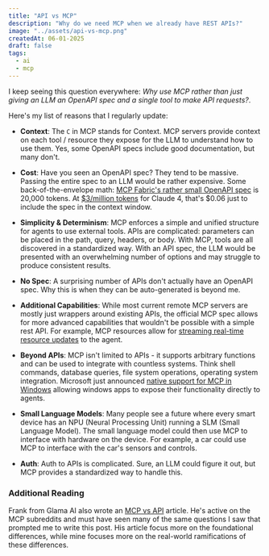 ```yaml
---
title: "API vs MCP"
description: "Why do we need MCP when we already have REST APIs?"
image: "../assets/api-vs-mcp.png"
createdAt: 06-01-2025
draft: false
tags:
  - ai
  - mcp
---
```


I keep seeing this question everywhere: *Why use MCP rather than just giving an LLM an OpenAPI spec and a single tool to make API requests?*.

Here's my list of reasons that I regularly update:

- **Context**: The `C` in MCP stands for Context. MCP servers provide context on each tool / resource they expose for the LLM to understand how to use them. Yes, some OpenAPI specs include good documentation, but many don't.

- **Cost**: Have you seen an OpenAPI spec? They tend to be massive. Passing the entire spec to an LLM would be rather expensive. Some back-of-the-envelope math: [MCP Fabric's rather small OpenAPI spec](https://api.mcpfabric.com/openapi.json) is 20,000 tokens. At [$3/million tokens](https://docs.anthropic.com/en/docs/about-claude/pricing) for Claude 4, that's $0.06 just to include the spec in the context window.

- **Simplicity & Determinism**: MCP enforces a simple and unified structure for agents to use external tools. APIs are complicated: parameters can be placed in the path, query, headers, or body. With MCP, tools are all discovered in a standardized way. With an API spec, the LLM would be presented with an overwhelming number of options and may struggle to produce consistent results.

- **No Spec**: A surprising number of APIs don't actually have an OpenAPI spec. Why this is when they can be auto-generated is beyond me.

- **Additional Capabilities**: While most current remote MCP servers are mostly just wrappers around existing APIs, the official MCP spec allows for more advanced capabilities that wouldn't be possible with a simple rest API. For example, MCP resources allow for [streaming real-time resource updates](https://modelcontextprotocol.io/docs/concepts/resources#resource-updates) to the agent.

- **Beyond APIs**: MCP isn't limited to APIs - it supports arbitrary functions and can be used to integrate with countless systems. Think shell commands, database queries, file system operations, operating system integration. Microsoft just announced [native support for MCP in Windows](https://developer.microsoft.com/en-us/windows/agentic/) allowing windows apps to expose their functionality directly to agents.

- **Small Language Models**: Many people see a future where every smart device has an NPU (Neural Processing Unit) running a SLM (Small Language Model). The small language model could then use MCP to interface with hardware on the device. For example, a car could use MCP to interface with the car's sensors and controls.

- **Auth**: Auth to APIs is complicated. Sure, an LLM could figure it out, but MCP provides a standardized way to handle this.

### Additional Reading

Frank from Glama AI also wrote an [MCP vs API](https://glama.ai/blog/2025-06-06-mcp-vs-api) article. He's active on the MCP subreddits and must have seen many of the same questions I saw that prompted me to write this post. His article focus more on the foundational differences, while mine focuses more on the real-world ramifications of these differences.
